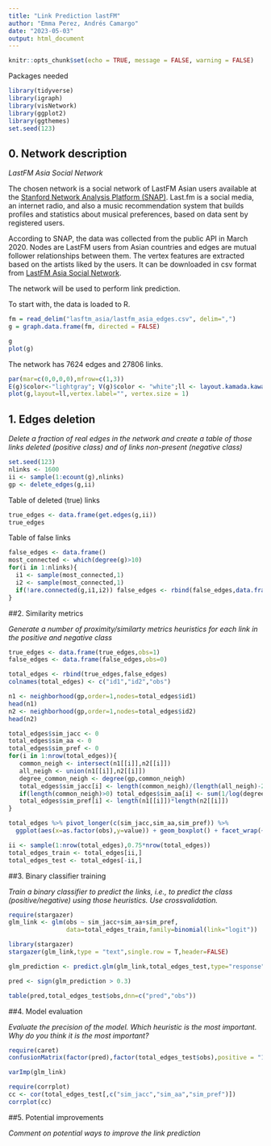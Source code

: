 ```yaml
---
title: "Link Prediction lastFM"
author: "Emma Perez, Andrés Camargo"
date: "2023-05-03"
output: html_document
---
```


```r
knitr::opts_chunk$set(echo = TRUE, message = FALSE, warning = FALSE)
```

Packages needed

```r
library(tidyverse)
library(igraph)
library(visNetwork)
library(ggplot2)
library(ggthemes)
set.seed(123)

```


## 0. Network description

*LastFM Asia Social Network*

The chosen network is a social network of LastFM Asian users available at the [Stanford Network Analysis Platform (SNAP)](https://snap.stanford.edu/index.html). Last.fm is a social media, an internet radio, and also a music recommendation system that builds profiles and statistics about musical preferences, based on data sent by registered users.

According to SNAP, the data was collected from the public API in March 2020. Nodes are LastFM users from Asian countries and edges are mutual follower relationships between them. The vertex features are extracted based on the artists liked by the users. It can be downloaded in csv format from [LastFM Asia Social Network](https://snap.stanford.edu/data/feather-lastfm-social.html). 

The network will be used to perform link prediction. 

To start with, the data is loaded to R. 


```r
fm = read_delim("lasftm_asia/lastfm_asia_edges.csv", delim=",")
g = graph.data.frame(fm, directed = FALSE)
```

```r
g
plot(g)
```
The network has 7624 edges and 27806 links. 

```r
par(mar=c(0,0,0,0),mfrow=c(1,3))
E(g)$color<-"lightgray"; V(g)$color <- "white";ll <- layout.kamada.kawai(g)
plot(g,layout=ll,vertex.label="", vertex.size = 1)

```

## 1. Edges deletion

*Delete a fraction of real edges in the network and create a table of those links deleted (positive class) and of links non-present (negative class) *


```r
set.seed(123)
nlinks <- 1600
ii <- sample(1:ecount(g),nlinks)
gp <- delete_edges(g,ii)
```

Table of deleted (true) links
```r
true_edges <- data.frame(get.edges(g,ii))
true_edges
```

Table of false links

```r
false_edges <- data.frame()
most_connected <- which(degree(g)>10)
for(i in 1:nlinks){
  i1 <- sample(most_connected,1)
  i2 <- sample(most_connected,1)
  if(!are.connected(g,i1,i2)) false_edges <- rbind(false_edges,data.frame(X1=i1,X2=i2))
}
```


##2. Similarity metrics

*Generate a number of proximity/similarty metrics heuristics for each link in the positive and negative class*
```r
true_edges <- data.frame(true_edges,obs=1)  
false_edges <- data.frame(false_edges,obs=0)

total_edges <- rbind(true_edges,false_edges)
colnames(total_edges) <- c("id1","id2","obs")
```


```r

n1 <- neighborhood(gp,order=1,nodes=total_edges$id1)
head(n1)
n2 <- neighborhood(gp,order=1,nodes=total_edges$id2)
head(n2)
```

```r
total_edges$sim_jacc <- 0
total_edges$sim_aa <- 0
total_edges$sim_pref <- 0
for(i in 1:nrow(total_edges)){
   common_neigh <- intersect(n1[[i]],n2[[i]])
   all_neigh <- union(n1[[i]],n2[[i]])
   degree_common_neigh <- degree(gp,common_neigh)
   total_edges$sim_jacc[i] <- length(common_neigh)/(length(all_neigh)-2)
   if(length(common_neigh)>0) total_edges$sim_aa[i] <- sum(1/log(degree_common_neigh))
   total_edges$sim_pref[i] <- length(n1[[i]])*length(n2[[i]])
}
```

```r
total_edges %>% pivot_longer(c(sim_jacc,sim_aa,sim_pref)) %>%
  ggplot(aes(x=as.factor(obs),y=value)) + geom_boxplot() + facet_wrap(~name,scales="free")
```

```r
ii <- sample(1:nrow(total_edges),0.75*nrow(total_edges))
total_edges_train <- total_edges[ii,]
total_edges_test <- total_edges[-ii,]
```


##3. Binary classifier training 

*Train a binary classifier to predict the links, i.e., to predict the class (positive/negative) using those heuristics. Use crossvalidation.*


```r
require(stargazer)
glm_link <- glm(obs ~ sim_jacc+sim_aa+sim_pref,
                data=total_edges_train,family=binomial(link="logit"))

library(stargazer)
stargazer(glm_link,type = "text",single.row = T,header=FALSE)
```

```r
glm_prediction <- predict.glm(glm_link,total_edges_test,type="response") 
```

```r
pred <- sign(glm_prediction > 0.3)

table(pred,total_edges_test$obs,dnn=c("pred","obs"))
```


##4. Model evaluation

*Evaluate the precision of the model. Which heuristic is the most important. Why do you think it is the most important?*


```r

require(caret)
confusionMatrix(factor(pred),factor(total_edges_test$obs),positive = "1")
```

```r
varImp(glm_link)
```

```r
require(corrplot)
cc <- cor(total_edges_test[,c("sim_jacc","sim_aa","sim_pref")])
corrplot(cc)
```

##5. Potential improvements 

*Comment on potential ways to improve the link prediction* 

